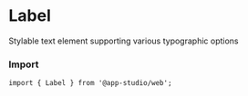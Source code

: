 # Label

Stylable text element supporting various typographic options

### **Import**
  ```tsx static
  import { Label } from '@app-studio/web';
  ```

